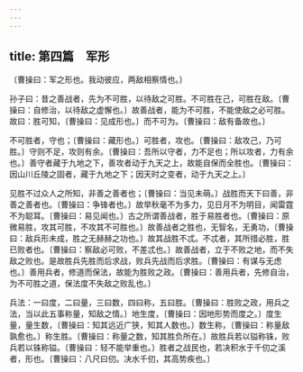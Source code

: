 ```yaml
---
---
---
```

title: 第四篇　军形
---




〔曹操曰：军之形也。我动彼应，两敌相察情也。〕

孙子曰：昔之善战者，先为不可胜，以待敌之可胜。不可胜在己，可胜在敌。〔曹操曰：自修治，以待敌之虚懈也。〕故善战者，能为不可胜，不能使敌之必可胜。故曰：胜可知，〔曹操曰：见成形也。〕而不可为。〔曹操曰：敌有备故也。〕

不可胜者，守也；〔曹操曰：藏形也。〕可胜者，攻也。〔曹操曰：敌攻己，乃可胜。〕守则不足，攻则有余。〔曹操曰：吾所以守者，力不足也；所以攻者，力有余也。〕善守者藏于九地之下，善攻者动于九天之上，故能自保而全胜也。〔曹操曰：因山川丘陵之固者，藏于九地之下；因天时之变者，动于九天之上。〕

见胜不过众人之所知，非善之善者也；〔曹操曰：当见未萌。〕战胜而天下曰善，非善之善者也。〔曹操曰：争锋者也。〕故举秋毫不为多力，见日月不为明目，闻雷霆不为聪耳。〔曹操曰：易见闻也。〕古之所谓善战者，胜于易胜者也。〔曹操曰：原微易胜，攻其可胜，不攻其不可胜也。〕故善战者之胜也，无智名，无勇功，〔曹操曰：敌兵形未成，胜之无赫赫之功也。〕故其战胜不忒。不忒者，其所措必胜，胜已败者也。〔曹操曰：察敌必可败，不差忒也。〕故善战者，立于不败之地，而不失敌之败也。是故胜兵先胜而后求战，败兵先战而后求胜。〔曹操曰：有谋与无虑也。〕善用兵者，修道而保法，故能为胜败之政。〔曹操曰：善用兵者，先修自治，为不可胜之道，保法度不失敌之败乱也。〕

兵法：一曰度，二曰量，三曰数，四曰称，五曰胜。〔曹操曰：胜败之政，用兵之法，当以此五事称量，知敌之情。〕地生度，〔曹操曰：因地形势而度之。〕度生量，量生数，〔曹操曰：知其远近广狭，知其人数也。〕数生称，〔曹操曰：称量敌孰愈也。〕称生胜。〔曹操曰：称量之数，知其胜负所在。〕故胜兵若以镒称铢，败兵若以铢称镒。〔曹操曰：轻不能举重也。〕胜者之战民也，若决积水于千仞之溪者，形也。〔曹操曰：八尺曰仞。决水千仞，其高势疾也。〕